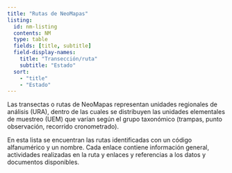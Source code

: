 ```yaml
---
title: "Rutas de NeoMapas"
listing: 
  id: nm-listing
  contents: NM
  type: table
  fields: [title, subtitle]
  field-display-names:
    title: "Transección/ruta"
    subtitle: "Estado"
  sort:
    - "title"
    - "Estado"
---
```


Las transectas o rutas de NeoMapas representan unidades regionales de análisis (URA), dentro de las cuales se distribuyen las unidades elementales de muestreo (UEM) que varían según el grupo taxonómico (trampas, punto observación, recorrido cronometrado).

En esta lista se encuentran las rutas identificadas con un código alfanumérico y un nombre. Cada enlace contiene información general, actividades realizadas en la ruta y enlaces y referencias a los datos y documentos disponibles.

::: {#nm-listing}
:::


